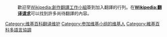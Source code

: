 {{翻譯相關維護}}

{{catnav|頁面分類|總類|維基百科站務|维基百科维护|翻译相关维护}}
{{shortcut|CAT:ATRANS}}

:歡迎至[[Wikipedia:創作翻譯工作小組|Wikipedia:創作翻譯工作小組]]簽到加入翻譯的行列。在'''[[Wikipedia:翻译请求|Wikipedia:翻译请求]]'''可以找到許多尚待翻譯的內容。

{{see also|Category:校對翻譯的維基人}}

[[Category:维基百科翻译维护|Category:维基百科翻译维护]]
[[Category:参加维基小组的维基人|Category:参加维基小组的维基人]]
[[Category:維基百科多語言協調|Category:維基百科多語言協調]]